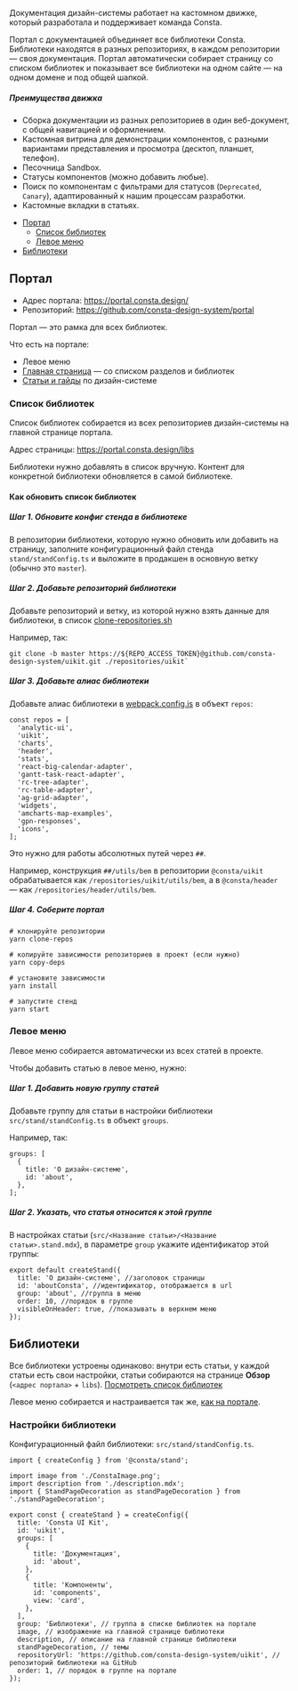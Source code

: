 
Документация дизайн-системы работает на кастомном движке, который разработала и поддерживает команда Consta.

Портал с документацией объединяет все библиотеки Consta. Библиотеки находятся в разных репозиториях, в каждом репозитории — своя документация. Портал автоматически собирает страницу со списком библиотек и показывает все библиотеки на одном сайте — на одном домене и под общей шапкой.

##### Преимущества движка

- Сборка документации из разных репозиториев в один веб-документ, с общей навигацией и оформлением.
- Кастомная витрина для демонстрации компонентов, с разными вариантами представления и просмотра (десктоп, планшет, телефон).
- Песочница Sandbox.
- Статусы компонентов (можно добавить любые).
- Поиск по компонентам с фильтрами для статусов (`Deprecated`, `Canary`), адаптированный к нашим процессам разработки.
- Кастомные вкладки в статьях.

<MdxMenu>

- [Портал](#портал)
  - [Список библиотек](#список-библиотек)
  - [Левое меню](#левое-меню)
- [Библиотеки](#библиотеки)

</MdxMenu>

## Портал

- Адрес портала: https://portal.consta.design/
- Репозиторий: https://github.com/consta-design-system/portal

Портал — это рамка для всех библиотек.

Что есть на портале:

- Левое меню
- [Главная страница](/) — со списком разделов и библиотек
- [Статьи и гайды](##LIBS.LIB.STAND/lib:portal/stand:about-aboutconsta) по дизайн-системе

### Список библиотек

Список библиотек собирается из всех репозиториев дизайн-системы на главной странице портала.

Адрес страницы: https://portal.consta.design/libs

Библиотеки нужно добавлять в список вручную. Контент для конкретной библиотеки обновляется в самой библиотеке.

#### Как обновить список библиотек

##### Шаг 1. Обновите конфиг стенда в библиотеке

В репозитории библиотеки, которую нужно обновить или добавить на страницу, заполните конфигурационный файл стенда `stand/standConfig.ts` и выложите в продакшен в основную ветку (обычно это `master`).

##### Шаг 2. Добавьте репозиторий библиотеки

Добавьте репозиторий и ветку, из которой нужно взять данные для библиотеки, в список [clone-repositories.sh](https://github.com/consta-design-system/portal/blob/master/clone-repositories.sh)

Например, так:

```tsx
git clone -b master https://${REPO_ACCESS_TOKEN}@github.com/consta-design-system/uikit.git ./repositories/uikit`
```

##### Шаг 3. Добавьте алиас библиотеки

Добавьте алиас библиотеки в [webpack.config.js](https://github.com/consta-design-system/portal/blob/master/webpack.config.js) в объект `repos`:

```tsx
const repos = [
  'analytic-ui',
  'uikit',
  'charts',
  'header',
  'stats',
  'react-big-calendar-adapter',
  'gantt-task-react-adapter',
  'rc-tree-adapter',
  'rc-table-adapter',
  'ag-grid-adapter',
  'widgets',
  'amcharts-map-examples',
  'gpn-responses',
  'icons',
];
```

Это нужно для работы абсолютных путей через `##`.

Например, конструкция `##/utils/bem` в репозитории `@consta/uikit` обрабатывается как `/repositories/uikit/utils/bem`, а в `@consta/header` — как `/repositories/header/utils/bem`.

##### Шаг 4. Соберите портал

```
# клонируйте репозитории
yarn clone-repos

# копируйте зависимости репозиториев в проект (если нужно)
yarn copy-deps

# установите зависимости
yarn install

# запустите стенд
yarn start
```

### Левое меню

Левое меню собирается автоматически из всех статей в проекте.

Чтобы добавить статью в левое меню, нужно:

##### Шаг 1. Добавить новую группу статей

Добавьте группу для статьи в настройки библиотеки `src/stand/standConfig.ts` в объект `groups`.

Например, так:

```tsx
groups: [
  {
    title: 'О дизайн-системе',
    id: 'about',
  },
];
```

##### Шаг 2. Указать, что статья относится к этой группе

В настройках статьи (`src/<Название статьи>/<Название статьи>.stand.mdx`), в параметре `group` укажите идентификатор этой группы:

```tsx
export default createStand({
  title: 'О дизайн-системе', //заголовок страницы
  id: 'aboutConsta', //идентификатор, отображается в url
  group: 'about', //группа в меню
  order: 10, //порядок в группе
  visibleOnHeader: true, //показывать в верхнем меню
});
```

## Библиотеки

Все библиотеки устроены одинаково: внутри есть статьи, у каждой статьи есть свои настройки, статьи собираются на странице **Обзор** (`<адрес портала>` + `libs`). [Посмотреть список библиотек](/)

Левое меню собирается и настраивается так же, [как на портале](#левое-меню).

### Настройки библиотеки

Конфигурационный файл библиотеки: `src/stand/standConfig.ts`.

```tsx
import { createConfig } from '@consta/stand';

import image from './ConstaImage.png';
import description from './description.mdx';
import { StandPageDecoration as standPageDecoration } from './standPageDecoration';

export const { createStand } = createConfig({
  title: 'Consta UI Kit',
  id: 'uikit',
  groups: [
    {
      title: 'Документация',
      id: 'about',
    },
    {
      title: 'Компоненты',
      id: 'components',
      view: 'card',
    },
  ],
  group: 'Библиотеки', // группа в списке библиотек на портале
  image, // изображение на главной странице библиотеки
  description, // описание на главной странице библиотеки
  standPageDecoration, // темы
  repositoryUrl: 'https://github.com/consta-design-system/uikit', // репозиторий библиотеки на GitHub
  order: 1, // порядок в группе на портале
});
```
